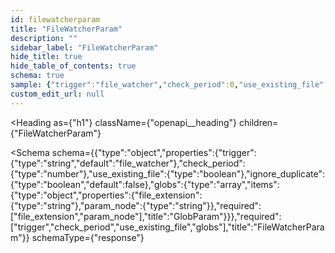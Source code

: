 ```yaml
---
id: filewatcherparam
title: "FileWatcherParam"
description: ""
sidebar_label: "FileWatcherParam"
hide_title: true
hide_table_of_contents: true
schema: true
sample: {"trigger":"file_watcher","check_period":0,"use_existing_file":true,"ignore_duplicate":false,"globs":[{"file_extension":"string","param_node":"string"}]}
custom_edit_url: null
---
```



<Heading
  as={"h1"}
  className={"openapi__heading"}
  children={"FileWatcherParam"}
>
</Heading>





<Schema
  schema={{"type":"object","properties":{"trigger":{"type":"string","default":"file_watcher"},"check_period":{"type":"number"},"use_existing_file":{"type":"boolean"},"ignore_duplicate":{"type":"boolean","default":false},"globs":{"type":"array","items":{"type":"object","properties":{"file_extension":{"type":"string"},"param_node":{"type":"string"}},"required":["file_extension","param_node"],"title":"GlobParam"}}},"required":["trigger","check_period","use_existing_file","globs"],"title":"FileWatcherParam"}}
  schemaType={"response"}
>
  
</Schema>
            